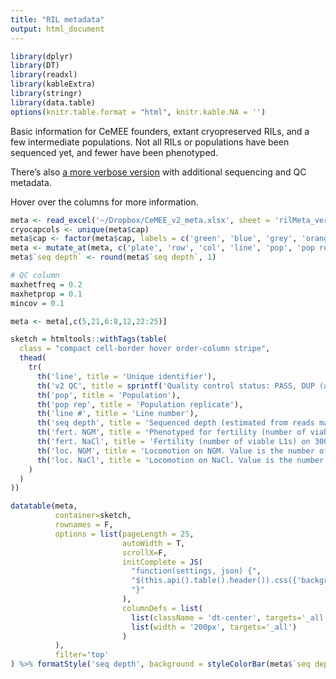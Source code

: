 ```yaml
---
title: "RIL metadata"
output: html_document
---
```


```r
library(dplyr)
library(DT)
library(readxl)
library(kableExtra)
library(stringr)
library(data.table)
options(knitr.table.format = "html", knitr.kable.NA = '') 
```

Basic information for CeMEE founders, extant cryopreserved RILs, and a few intermediate populations. Not all RILs or populations have been sequenced yet, and fewer have been phenotyped.

There's also [a more verbose version](rilMeta_verbose.html) with additional sequencing and QC metadata.

Hover over the columns for more information.


```r
meta <- read_excel('~/Dropbox/CeMEE_v2_meta.xlsx', sheet = 'rilMeta_verbose')
cryocapcols <- unique(meta$cap)
meta$cap <- factor(meta$cap, labels = c('green', 'blue', 'grey', 'orange', 'yellow', 'red'))
meta <- mutate_at(meta, c('plate', 'row', 'col', 'line', 'pop', 'pop rep', 'G+A0', 'G+A140', 'G inbred', 'line','v1', 'v2', 'v2 QC', 'seq loc', 'seq platform', 'seq year'), factor)
meta$`seq depth` <- round(meta$`seq depth`, 1)

# QC column
maxhetfreq = 0.2
maxhetprop = 0.1
mincov = 0.1

meta <- meta[,c(5,21,6:8,12,22:25)]

sketch = htmltools::withTags(table(
  class = "compact cell-border hover order-column stripe",
  thead(
    tr(
      th('line', title = 'Unique identifier'),
      th('v2 QC', title = sprintf('Quality control status: PASS, DUP (another closely related line has been retained), LOW COV (<%sx), HET (ref & alt seen at >%s%% of sites with >= 3 reads and mean minor allele proportion > %s)', mincov, maxhetfreq*100, maxhetprop)),
      th('pop', title = 'Population'),
      th('pop rep', title = 'Population replicate'),
      th('line #', title = 'Line number'),
      th('seq depth', title = 'Sequenced depth (estimated from reads mapped to the center of chromosome I with minimum MQ40)'),
      th('fert. NGM', title = 'Phenotyped for fertility (number of viable L1s) on NGM. Value is the number of observations (adult hermaphrodites) post-QC.'),
      th('fert. NaCl', title = 'Fertility (number of viable L1s) on 300mM NaCl. Value is the number of observations (adult hermaphrodites) post-QC.'),
      th('loc. NGM', title = 'Locomotion on NGM. Value is the number of observations (tracks) post-QC.'),
      th('loc. NaCl', title = 'Locomotion on NaCl. Value is the number of observations (tracks) post-QC.')
    )
  )
))

datatable(meta, 
          container=sketch,
          rownames = F,
          options = list(pageLength = 25, 
                         autoWidth = T, 
                         scrollX=F,
                         initComplete = JS(
                           "function(settings, json) {",
                           "$(this.api().table().header()).css({'background-color': '#000', 'color': '#fff'});",
                           "}"
                         ),
                         columnDefs = list(
                           list(className = 'dt-center', targets='_all'),
                           list(width = '200px', targets='_all')
                         )
          ), 
          filter='top'
) %>% formatStyle('seq depth', background = styleColorBar(meta$`seq depth`, 'steelblue'))
```